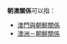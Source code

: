 {{dablink|此條目是為[[朝鮮民主主義人民共和國|朝鮮民主主義人民共和國]]與「澳」字國家的外交關係。關於[[大韓民國|大韓民國]]與「澳」字國家的外交關係，詳見'''[[韓澳關係|韓澳關係]]'''。}}

'''朝澳關係'''可以指：

* [[澳門與朝鮮關係|澳門與朝鮮關係]]
* [[澳洲－朝鮮關係|澳洲－朝鮮關係]]

{{disambig|cat=四字消歧義}}